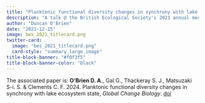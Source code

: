 ```yaml
---
title: "Planktonic functional diversity changes in synchrony with lake ecosystem state"
description: "A talk @ the British Ecological Society's 2021 annual meeting."
author: "Duncan O'Brien"
date: "2021-12-15"
image: bes_2021_titlecard.png
twitter-card:
  image: "bes_2021_titlecard.png"
  card-style: "summary_large_image"
title-block-banner: "#f0f3f5"
title-block-banner-color: "black"
---
```


The associated paper is:
__O'Brien D. A.__, Gal G., Thackeray S. J., Matsuzaki S-i. S. & Clements C. F. 2024. Planktonic functional diversity changes in synchrony with lake ecosystem state, *Global Change Biology*. [doi](https://doi.org/10.1111/gcb.16485)

<script defer class="speakerdeck-embed" data-id="5c8c3df234dd4b5ca22f02511cded97b" data-ratio="1.3333333333333333" src="//speakerdeck.com/assets/embed.js"></script>